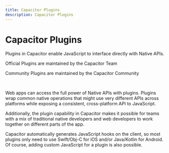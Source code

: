 ```yaml
---
title: Capacitor Plugins
description: Capacitor Plugins
---
```



# Capacitor Plugins

Plugins in Capacitor enable JavaScript to interface directly with Native APIs.

<DocCardList>
  <DocCard header="Official plugins" img="/img/v4/docs/capacitor-card.png" href="/apis">
    <p>Official Plugins are maintained by the Capacitor Team</p>
  </DocCard>
  <DocCard header="Community plugins" img="/img/v4/docs/community-card.png" href="/plugins/community">
    <p>Community Plugins are maintained by the Capacitor Community</p>
  </DocCard>
</DocCardList>

<br />

Web apps can access the full power of Native APIs with plugins. Plugins wrap common native operations that might use very different APIs across platforms while exposing a consistent, cross-platform API to JavaScript.

Additionally, the plugin capability in Capacitor makes it possible for teams with a mix of traditional native developers and web developers to work together on different parts of the app.

Capacitor automatically generates JavaScript hooks on the client, so most plugins only need to use Swift/Obj-C for iOS and/or Java/Kotlin for Android. Of course, adding custom JavaScript for a plugin is also possible.
